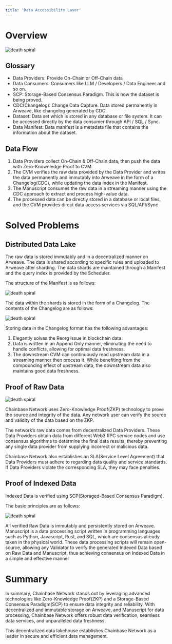 ```yaml
---
title: 'Data Accessibility Layer'
---
```

# Overview

![death spiral](../../images/da-1.png)

## Glossary

- Data Providers: Provide On-Chain or Off-Chain data
- Data Consumers: Consumers like LLM / Developers / Data Engineer and so on.
- SCP: Storage-Based Consensus Paradigm. This is how the dataset is being proved.
- CDC(Changelog): Change Data Capture. Data stored permanently in Arweave, like changelog generated by CDC.
- Dataset: Data set which is stored in any database or file system. It can be accessed directly by the data consumer through API / SQL / Sync.
- Data Manifest: Data manifest is a metadata file that contains the information about the dataset.

## Data Flow

1. Data Providers collect On-Chain & Off-Chain data, then push the data with Zero-Knownledge Proof to CVM. 
2. The CVM verifies the raw data provided by the Data Provider and writes the data permanently and immutably into Arweave in the form of a Changelog(CDC), while updating the data index in the Manifest.
3. The Manuscript consumes the raw data in a streaming manner using the CDC approach to extract and process high-value data.
4. The processed data can be directly stored in a database or local files, and the CVM provides direct data access services via SQL/API/Sync

# Solved Problems

## Distributed Data Lake

The raw data is stored immutably and in a decentralized manner on Arweave. The data is shared according to specific rules and uploaded to Arweave after sharding. The data shards are maintained through a Manifest and the query index is provided by the Scheduler.

The structure of the Manifest is as follows:

![death spiral](../../images/da-2.png)

The data within the shards is stored in the form of a Changelog. The contents of the Changelog are as follows:

![death spiral](../../images/da-3.png)

Storing data in the Changelog format has the following advantages:

1. Elegantly solves the Reorg issue in blockchain data.
2. Data is written in an Append Only manner, eliminating the need to handle conflicts, allowing for optimal data freshness.
3. The downstream CVM can continuously read upstream data in a streaming manner then process it. While benefiting from the compounding effect of upstream data, the downstream data also maintains good data freshness.

## Proof of Raw Data

![death spiral](../../images/da-4.png)

Chainbase Network uses Zero-Knowledge Proof(ZKP) technology to prove the source and integrity of the data. Any network user can verify the source and validity of the data based on the ZKP.

The network’s raw data comes from decentralized Data Providers. These Data Providers obtain data from different Web3 RPC service nodes and use consensus algorithms to determine the final data results, thereby preventing any single data provider from supplying incorrect or malicious data.

Chainbase Network also establishes an SLA(Service Level Agreement) that Data Providers must adhere to regarding data quality and service standards. If Data Providers violate the corresponding SLA, they may face penalties.

## Proof of Indexed Data

Indexed Data is verified using SCP(Storaged-Based Consensus Paradigm).

The basic principles are as follows:

![death spiral](../../images/da-5.png)

All verified Raw Data is immutably and persistently stored on Arweave. Manuscript is a data processing script written in programming languages such as Python, Javascript, Rust, and SQL, which are consensus already taken in the physical world. These data processing scripts will remain open-source, allowing any Validator to verify the generated Indexed Data based on Raw Data and Manuscript, thus achieving consensus on Indexed Data in a simple and effective manner

# Summary

In summary, Chainbase Network stands out by leveraging advanced technologies like Zero-Knowledge Proof(ZKP) and a Storage-Based Consensus Paradigm(SCP) to ensure data integrity and reliability. With decentralized and immutable storage on Arweave, and Manuscript for data processing, Chainbase Network offers robust data verification, seamless data services, and unparalleled data freshness. 

This decentralized data lakehouse establishes Chainbase Network as a leader in secure and efficient data management.
